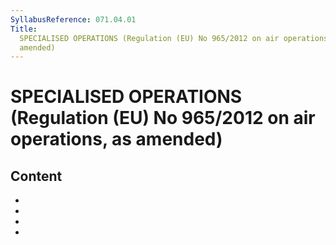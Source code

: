 ```yaml
---
SyllabusReference: 071.04.01
Title:
  SPECIALISED OPERATIONS (Regulation (EU) No 965/2012 on air operations, as
  amended)
---
```


# SPECIALISED OPERATIONS (Regulation (EU) No 965/2012 on air operations, as amended)

## Content

- <Link href="071.04.01.01" />
- <Link href="071.04.01.02" />
- <Link href="071.04.01.03" />
- <Link href="071.04.01.04" />
